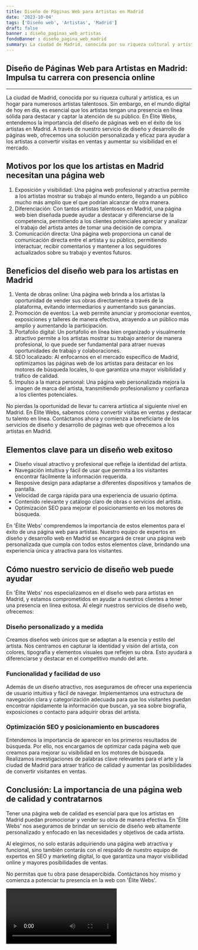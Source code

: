 ```yaml
---
title: Diseño de Páginas Web para Artistas en Madrid
date: '2023-10-04'
tags: ['Diseño web', 'Artistas', 'Madrid']
draft: false
banner : diseño_paginas_web_artistas
fondoBanner : diseño_pagina_web_madrid
summary: La ciudad de Madrid, conocida por su riqueza cultural y artística, es un hogar para numerosos artistas talentosos. Sin embargo, en el mundo digital de hoy en día, es esencial que los artistas tengan una presencia en línea sólida para destacar y captar la atención de su público. En Élite Webs, entendemos la importancia del diseño de páginas web en el éxito de los artistas en Madrid. A través de nuestro servicio de diseño y desarrollo de páginas web, ofrecemos una solución personalizada y eficaz para ayudar a los artistas a convertir visitas en ventas y aumentar su visibilidad en el mercado.
---
```


## Diseño de Páginas Web para Artistas en Madrid: Impulsa tu carrera con presencia online

---
La ciudad de Madrid, conocida por su riqueza cultural y artística, es un hogar para numerosos artistas talentosos. Sin embargo, en el mundo digital de hoy en día, es esencial que los artistas tengan una presencia en línea sólida para destacar y captar la atención de su público. En Élite Webs, entendemos la importancia del diseño de páginas web en el éxito de los artistas en Madrid. A través de nuestro servicio de diseño y desarrollo de páginas web, ofrecemos una solución personalizada y eficaz para ayudar a los artistas a convertir visitas en ventas y aumentar su visibilidad en el mercado.

## Motivos por los que los artistas en Madrid necesitan una página web

1. Exposición y visibilidad: Una página web profesional y atractiva permite a los artistas mostrar su trabajo al mundo entero, llegando a un público mucho más amplio que el que podrían alcanzar de otra manera.
2. Diferenciación: Con tantos artistas talentosos en Madrid, una página web bien diseñada puede ayudar a destacar y diferenciarse de la competencia, permitiendo a los clientes potenciales apreciar y analizar el trabajo del artista antes de tomar una decisión de compra.
3. Comunicación directa: Una página web proporciona un canal de comunicación directa entre el artista y su público, permitiendo interactuar, recibir comentarios y mantener a los seguidores actualizados sobre su trabajo y eventos futuros.

## Beneficios del diseño web para los artistas en Madrid

1. Venta de obras online: Una página web brinda a los artistas la oportunidad de vender sus obras directamente a través de la plataforma, evitando intermediarios y aumentando sus ganancias.
2. Promoción de eventos: La web permite anunciar y promocionar eventos, exposiciones y talleres de manera efectiva, atrayendo a un público más amplio y aumentando la participación.
3. Portafolio digital: Un portafolio en línea bien organizado y visualmente atractivo permite a los artistas mostrar su trabajo anterior de manera profesional, lo que puede ser fundamental para atraer nuevas oportunidades de trabajo y colaboraciones.
4. SEO localizado: Al enfocarnos en el mercado específico de Madrid, optimizamos las páginas web de los artistas para destacar en los motores de búsqueda locales, lo que garantiza una mayor visibilidad y tráfico de calidad.
5. Impulso a la marca personal: Una página web personalizada mejora la imagen de marca del artista, transmitiendo profesionalismo y confianza a los clientes potenciales.

No pierdas la oportunidad de llevar tu carrera artística al siguiente nivel en Madrid. En Élite Webs, sabemos cómo convertir visitas en ventas y destacar tu talento en línea. Contáctanos ahora y comienza a beneficiarte de los servicios de diseño y desarrollo de páginas web que ofrecemos a los artistas en Madrid.

<GifSeo />

<Cta />

## Elementos clave para un diseño web exitoso

- Diseño visual atractivo y profesional que refleje la identidad del artista.
- Navegación intuitiva y fácil de usar que permita a los visitantes encontrar fácilmente la información requerida.
- Resposive design para adaptarse a diferentes dispositivos y tamaños de pantalla.
- Velocidad de carga rápida para una experiencia de usuario óptima.
- Contenido relevante y catálogo claro de obras o servicios del artista.
- Optimización SEO para mejorar el posicionamiento en los motores de búsqueda.

En 'Élite Webs' comprendemos la importancia de estos elementos para el éxito de una página web para artistas. Nuestro equipo de expertos en diseño y desarrollo web en Madrid se encargará de crear una página web personalizada que cumpla con todos estos elementos clave, brindando una experiencia única y atractiva para los visitantes.

## Cómo nuestro servicio de diseño web puede ayudar

En 'Élite Webs' nos especializamos en el diseño web para artistas en Madrid, y estamos comprometidos en ayudar a nuestros clientes a tener una presencia en línea exitosa. Al elegir nuestros servicios de diseño web, ofrecemos:

### Diseño personalizado y a medida

Creamos diseños web únicos que se adaptan a la esencia y estilo del artista. Nos centramos en capturar la identidad y visión del artista, con colores, tipografía y elementos visuales que reflejen su obra. Esto ayudará a diferenciarse y destacar en el competitivo mundo del arte.

### Funcionalidad y facilidad de uso

Además de un diseño atractivo, nos aseguramos de ofrecer una experiencia de usuario intuitiva y fácil de navegar. Implementamos una estructura de navegación clara y categorización adecuada para que los visitantes puedan encontrar rápidamente la información que buscan, ya sea sobre biografía, exposiciones o contacto para adquirir obras del artista.

### Optimización SEO y posicionamiento en buscadores

Entendemos la importancia de aparecer en los primeros resultados de búsqueda. Por ello, nos encargamos de optimizar cada página web que creamos para mejorar su visibilidad en los motores de búsqueda. Realizamos investigaciones de palabras clave relevantes para el arte y la ciudad de Madrid para atraer tráfico de calidad y aumentar las posibilidades de convertir visitantes en ventas.

## Conclusión: La importancia de una página web de calidad y contratarnos

Tener una página web de calidad es esencial para que los artistas en Madrid puedan promocionar y vender su obra de manera efectiva. En 'Élite Webs' nos aseguramos de brindar un servicio de diseño web altamente personalizado y enfocado en las necesidades y objetivos de cada artista.

Al elegirnos, no solo estarás adquiriendo una página web atractiva y funcional, sino también contarás con el respaldo de nuestro equipo de expertos en SEO y marketing digital, lo que garantiza una mayor visibilidad online y mayores posibilidades de ventas.

No permitas que tu obra pase desapercibida. Contáctanos hoy mismo y comienza a potenciar tu presencia en la web con 'Élite Webs'.

<Video />

<CtaBot job='Artistas' city='Madrid'/>

<Gmaps query='Madrid+españa+maps' />